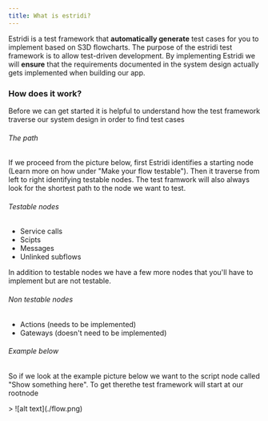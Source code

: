 ```yaml
---
title: What is estridi?
---
```


Estridi is a test framework that **automatically generate** test cases for you to implement based on S3D flowcharts.
The purpose of the estridi test framework is to allow test-driven development. By implementing Estridi we will **ensure**
that the requirements documented in the system design actually gets implemented when building our app.

### How does it work?

Before we can get started it is helpful to understand how the test framework traverse our system design in order to find
test cases

###### The path
If we proceed from the picture below, first Estridi identifies a starting node (Learn more on how under "Make your flow testable").
Then it traverse from left to right identifying testable nodes. The test framwork will also always look for the shortest path to the node we
want to test.

###### Testable nodes
- Service calls
- Scipts
- Messages
- Unlinked subflows

In addition to testable nodes we have a few more nodes that you'll have to implement but are not testable.

###### Non testable nodes
- Actions (needs to be implemented)
- Gateways (doesn't need to be implemented)

###### Example below
So if we look at the example picture below we want to the script node called "Show something here".
To get therethe test framework will start at our rootnode 





<div data-lightbox="true">
  > ![alt text](./flow.png)
</div>
